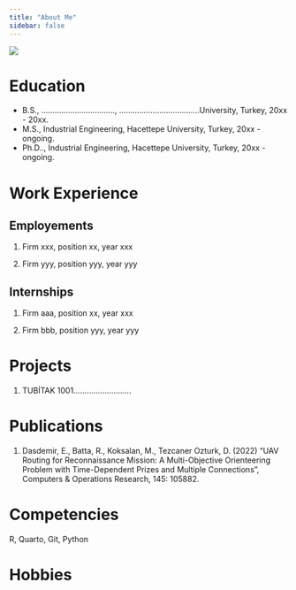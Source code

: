 ```yaml
---
title: "About Me"
sidebar: false 
---
```


![](assets/images/vesikalik.jpeg){fig-align="center"}

# Education

-   B.S., ................................., ....................................University, Turkey, 20xx - 20xx.
-   M.S., Industrial Engineering, Hacettepe University, Turkey, 20xx - ongoing.
-   Ph.D.., Industrial Engineering, Hacettepe University, Turkey, 20xx - ongoing.

# Work Experience

## Employements

1.  Firm xxx, position xx, year xxx

2.  Firm yyy, position yyy, year yyy

## Internships

1.  Firm aaa, position xx, year xxx

2.  Firm bbb, position yyy, year yyy

# Projects

1.  TUBİTAK 1001..........................

# Publications

1.  Dasdemir, E., Batta, R., Koksalan, M., Tezcaner Ozturk, D. (2022) “UAV Routing for Reconnaissance Mission: A Multi-Objective Orienteering Problem with Time-Dependent Prizes and Multiple Connections”, Computers & Operations Research, 145: 105882.

# Competencies

R, Quarto, Git, Python

# Hobbies
